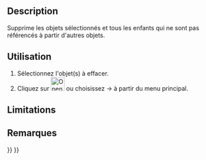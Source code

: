 <languages/>

{{Docnav/fr
|[[OpenSCAD_ReplaceObject/fr|Remplacer un objet]]
|[[OpenSCAD_RefineShapeFeature/fr|Affiner la forme]]
|[[OpenSCAD_Workbench/fr|Atelier OpenSCAD]]
|IconL=OpenSCAD_ReplaceObject.svg
|IconR=OpenSCAD_RefineShapeFeature.svg
|IconC=Workbench_OpenSCAD.svg
}}

<div class="mw-translate-fuzzy">
{{GuiCommand/fr
|Name=OpenSCAD RemoveSubtree
|Name/fr=OpenSCAD Supprimer de l'arborescence
|MenuLocation=OpenSCAD → Supprimer des objets et ses enfants
|Workbenches=[[OpenSCAD_Workbench/fr|OpenSCAD]]
}}
</div>

==Description== 

Supprime les objets sélectionnés et tous les enfants qui ne sont pas référencés à partir d'autres objets.

<span id="Usage"></span>
==Utilisation== 

# Sélectionnez l'objet(s) à effacer.
# Cliquez sur [[Image:OpenSCAD_RemoveSubtree.svg|32px]] ou choisissez {{KEY|OpenSCAD}} → {{KEY|[[Image:OpenSCAD_RemoveSubtree.svg|32px]] Supprimer des objets et ses enfants}} à partir du menu principal.

==Limitations==


<span id="Notes"></span>
==Remarques==


{{Docnav/fr
|[[OpenSCAD_ReplaceObject/fr|Remplacer un objet]]
|[[OpenSCAD_RefineShapeFeature/fr|Affiner la forme]]
|[[OpenSCAD_Workbench/fr|Atelier OpenSCAD]]
|IconL=OpenSCAD_ReplaceObject.svg
|IconR=OpenSCAD_RefineShapeFeature.svg
|IconC=Workbench_OpenSCAD.svg
}}

{{OpenSCAD_Tools_navi{{#translation:}}}}
{{Userdocnavi{{#translation:}}}}